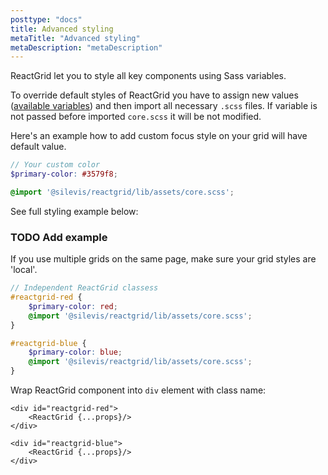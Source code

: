 ```yaml
---
posttype: "docs"
title: Advanced styling
metaTitle: "Advanced styling"
metaDescription: "metaDescription"
---
```


ReactGrid let you to style all key components using Sass variables. 

To override default styles of ReactGrid you have to assign new values ([available variables](/docs/3.0/6-styling/2-sass-variables/)) and then import all 
necessary `.scss` files. If variable is not passed before imported `core.scss` it will be not modified.

Here's an example how to add custom focus style on your grid will have default value.

```scss
// Your custom color
$primary-color: #3579f8;

@import '@silevis/reactgrid/lib/assets/core.scss';
```

See full styling example below:

### TODO Add example

If you use multiple grids on the same page, make sure your grid styles are 'local'.

```scss
// Independent ReactGrid classess
#reactgrid-red {
    $primary-color: red;
    @import '@silevis/reactgrid/lib/assets/core.scss';
}

#reactgrid-blue {
    $primary-color: blue;
    @import '@silevis/reactgrid/lib/assets/core.scss';
}
```

Wrap ReactGrid component into `div` element with class name:

```tsx
<div id="reactgrid-red">
    <ReactGrid {...props}/>
</div>

<div id="reactgrid-blue">
    <ReactGrid {...props}/>
</div>
```